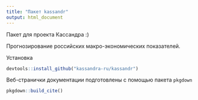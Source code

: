 ```yaml
---
title: "Пакет kassandr"
output: html_document
---
```


Пакет для проекта Кассандра :)

Прогнозирование российских макро-экономических показателей.

Установка
```r
devtools::install_github("kassandra-ru/kassandr")
```


Веб-странички документации подготовлены с помощью пакета `pkgdown`
```r
pkgdown::build_cite()
```